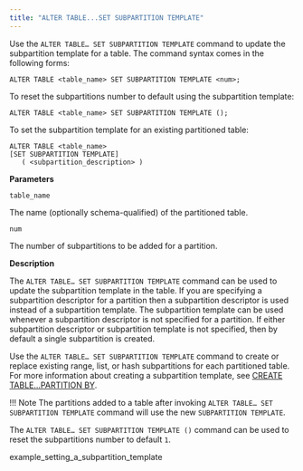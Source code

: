 ```yaml
---
title: "ALTER TABLE...SET SUBPARTITION TEMPLATE"
---
```


<div id="alter_table_set_subpartition_template" class="registered_link"></div>

Use the `ALTER TABLE… SET SUBPARTITION TEMPLATE` command to update the subpartition template for a table. The command syntax comes in the following forms:

```text
ALTER TABLE <table_name> SET SUBPARTITION TEMPLATE <num>;
```

To reset the subpartitions number to default using the subpartition template:

```text
ALTER TABLE <table_name> SET SUBPARTITION TEMPLATE ();
```

To set the subpartition template for an existing partitioned table:

```text
ALTER TABLE <table_name>
[SET SUBPARTITION TEMPLATE]
   ( <subpartition_description> )
```

**Parameters**

`table_name`

 The name (optionally schema-qualified) of the partitioned table.

`num`

 The number of subpartitions to be added for a partition.

**Description**

The `ALTER TABLE… SET SUBPARTITION TEMPLATE` command can be used to update the subpartition template in the table. If you are specifying a subpartition descriptor for a partition then a subpartition descriptor is used instead of a subpartition template. The subpartition template can be used whenever a subpartition descriptor is not specified for a partition. If either subpartition descriptor or subpartition template is not specified, then by default a single subpartition is created.

Use the `ALTER TABLE… SET SUBPARTITION TEMPLATE` command to create or replace existing range, list, or hash subpartitions for each partitioned table. For more information about creating a subpartition template, see [CREATE TABLE...PARTITION BY](../../04_partitioning_commands_compatible_with_oracle_databases/01_create_table_partition_by/#create_table_partition_by).

!!! Note
    The partitions added to a table after invoking `ALTER TABLE… SET SUBPARTITION TEMPLATE` command will use the new `SUBPARTITION TEMPLATE`.

The `ALTER TABLE… SET SUBPARTITION TEMPLATE ()` command can be used to reset the subpartitions number to default `1`.

<div class="toctree" maxdepth="3">

example_setting_a_subpartition_template 

</div>
